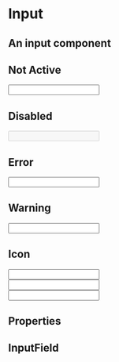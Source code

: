 

<Meta title="FusedComponents / Input" component={Input} />

# Input

## An input component
 

## Not Active
<Preview>
    <Input
     ariaLabel="Text Input" 
    />
</Preview>

## Disabled 
<Preview>
    <Input
    ariaLabel="Disabled Input" 
    disabled
    />
</Preview>

## Error

<Preview>
    <Input
    inError
    ariaLabel="Error Input"
    />
</Preview>

## Warning

<Preview>
    <Input
    inWarning
    ariaLabel="Warning Input"
    />
</Preview>

## Icon

<Preview>
    <Input
    icon="search"
    ariaLabel="Icon Input"
    />
    <br/>
     <Input
     inError
    icon="times-circle"
    ariaLabel="Icon Input"
    />
        <br/>
     <Input
     inWarning
    icon="exclamation-circle"
    ariaLabel="Icon Input"
    />
</Preview>

## Properties

<Props of={Input} />


## InputField

<Preview>
    <InputField
        id="TestInput"
        label="Input Field"
        hint="Type something into the input above"
        required
        inError
        validationMessage="Invalid entry."
     />
</Preview>